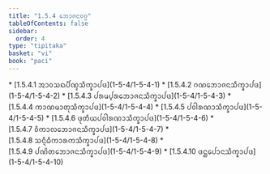 ```yaml
---
title: "1.5.4 ᨽᩮᩣᨩᨶᩅᨣ᩠ᨣ"
tableOfContents: false
sidebar:
  order: 4
type: "tipitaka"
basket: "vi"
book: "paci"
---
```



<DynamicBreadcrumb />



<TableOfContents book="paci" section="1.5.4">
* [1.5.4.1 ᩋᩣᩅᩈᨳᨸᩥᨱ᩠ᨯᩈᩥᨠ᩠ᨡᩣᨸᨴ](1-5-4/1-5-4-1)
* [1.5.4.2 ᨣᨱᨽᩮᩣᨩᨶᩈᩥᨠ᩠ᨡᩣᨸᨴ](1-5-4/1-5-4-2)
* [1.5.4.3 ᨸᩁᨾ᩠ᨸᩁᨽᩮᩣᨩᨶᩈᩥᨠ᩠ᨡᩣᨸᨴ](1-5-4/1-5-4-3)
* [1.5.4.4 ᨠᩣᨱᨾᩣᨲᩩᩈᩥᨠ᩠ᨡᩣᨸᨴ](1-5-4/1-5-4-4)
* [1.5.4.5 ᨸᩅᩤᩁᨱᩣᩈᩥᨠ᩠ᨡᩣᨸᨴ](1-5-4/1-5-4-5)
* [1.5.4.6 ᨴᩩᨲᩥᨿᨸᩅᩤᩁᨱᩣᩈᩥᨠ᩠ᨡᩣᨸᨴ](1-5-4/1-5-4-6)
* [1.5.4.7 ᩅᩥᨠᩣᩃᨽᩮᩣᨩᨶᩈᩥᨠ᩠ᨡᩣᨸᨴ](1-5-4/1-5-4-7)
* [1.5.4.8 ᩈᨶ᩠ᨶᩥᨵᩥᨠᩣᩁᨠᩈᩥᨠ᩠ᨡᩣᨸᨴ](1-5-4/1-5-4-8)
* [1.5.4.9 ᨸᨱᩦᨲᨽᩮᩣᨩᨶᩈᩥᨠ᩠ᨡᩣᨸᨴ](1-5-4/1-5-4-9)
* [1.5.4.10 ᨴᨶ᩠ᨲᨸᩮᩣᨶᩈᩥᨠ᩠ᨡᩣᨸᨴ](1-5-4/1-5-4-10)
</TableOfContents>